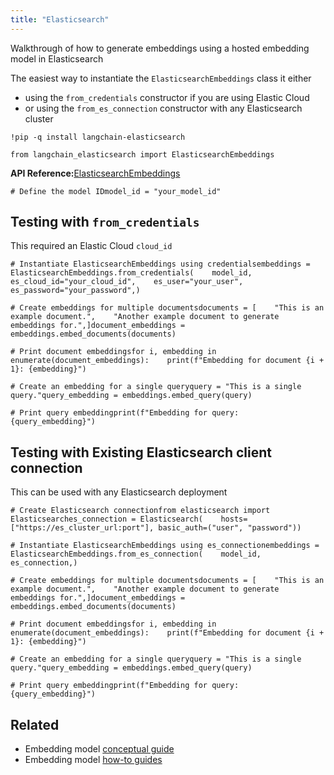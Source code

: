 ```yaml
---
title: "Elasticsearch"
---
```


Walkthrough of how to generate embeddings using a hosted embedding model in Elasticsearch

The easiest way to instantiate the `ElasticsearchEmbeddings` class it either

* using the `from_credentials` constructor if you are using Elastic Cloud
* or using the `from_es_connection` constructor with any Elasticsearch cluster

```
!pip -q install langchain-elasticsearch
```

```
from langchain_elasticsearch import ElasticsearchEmbeddings
```

**API Reference:**[ElasticsearchEmbeddings](https://python.langchain.com/api_reference/elasticsearch/embeddings/langchain_elasticsearch.embeddings.ElasticsearchEmbeddings.html)

```
# Define the model IDmodel_id = "your_model_id"
```

## Testing with `from_credentials`

This required an Elastic Cloud `cloud_id`

```
# Instantiate ElasticsearchEmbeddings using credentialsembeddings = ElasticsearchEmbeddings.from_credentials(    model_id,    es_cloud_id="your_cloud_id",    es_user="your_user",    es_password="your_password",)
```

```
# Create embeddings for multiple documentsdocuments = [    "This is an example document.",    "Another example document to generate embeddings for.",]document_embeddings = embeddings.embed_documents(documents)
```

```
# Print document embeddingsfor i, embedding in enumerate(document_embeddings):    print(f"Embedding for document {i + 1}: {embedding}")
```

```
# Create an embedding for a single queryquery = "This is a single query."query_embedding = embeddings.embed_query(query)
```

```
# Print query embeddingprint(f"Embedding for query: {query_embedding}")
```

## Testing with Existing Elasticsearch client connection

This can be used with any Elasticsearch deployment

```
# Create Elasticsearch connectionfrom elasticsearch import Elasticsearches_connection = Elasticsearch(    hosts=["https://es_cluster_url:port"], basic_auth=("user", "password"))
```

```
# Instantiate ElasticsearchEmbeddings using es_connectionembeddings = ElasticsearchEmbeddings.from_es_connection(    model_id,    es_connection,)
```

```
# Create embeddings for multiple documentsdocuments = [    "This is an example document.",    "Another example document to generate embeddings for.",]document_embeddings = embeddings.embed_documents(documents)
```

```
# Print document embeddingsfor i, embedding in enumerate(document_embeddings):    print(f"Embedding for document {i + 1}: {embedding}")
```

```
# Create an embedding for a single queryquery = "This is a single query."query_embedding = embeddings.embed_query(query)
```

```
# Print query embeddingprint(f"Embedding for query: {query_embedding}")
```

## Related

* Embedding model [conceptual guide](/oss/concepts/embedding_models)
* Embedding model [how-to guides](/oss/how_to/#embedding-models)
